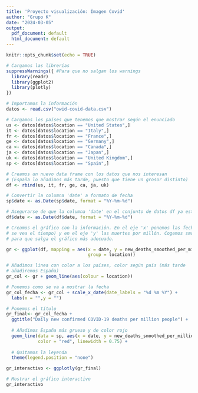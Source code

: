 ```yaml
---
title: 'Proyecto visualización: Imagen Covid'
author: "Grupo K"
date: "2024-03-05"
output:
  pdf_document: default
  html_document: default
---
```


```r
knitr::opts_chunk$set(echo = TRUE)
```

```r
# Cargamos las librerías
suppressWarnings({ #Para que no salgan los warnings
  library(readr)
  library(ggplot2)
  library(plotly)
})

# Importamos la información
datos <- read.csv("owid-covid-data.csv")
```

```r
# Cargamos los países que tenemos que mostrar según el enunciado
us <- datos[datos$location == "United States",] 
it <- datos[datos$location == "Italy",] 
fr <- datos[datos$location == "France",]
ge <- datos[datos$location == "Germany",]
ca <- datos[datos$location == "Canada",]
ja <- datos[datos$location == "Japan",]
uk <- datos[datos$location == "United Kingdom",]
sp <- datos[datos$location == "Spain",]

# Creamos un nuevo data frame con los datos que nos interesan
# (España lo añadimos más tarde, puesto que tiene un grosor distinto)
df <- rbind(us, it, fr, ge, ca, ja, uk)

# Convertir la columna 'date' a formato de fecha
sp$date <- as.Date(sp$date, format = "%Y-%m-%d")

# Asegurarse de que la columna 'date' en el conjunto de datos df ya esté en formato de fecha
df$date <- as.Date(df$date, format = "%Y-%m-%d")

```


```r
# Creamos el gráfico con la información. En el eje 'x' ponemos las fechas (que
# se vea el tiempo) y en el eje 'y' las muertes por millón. Cogemos smoothed
# para que salga el gráfico más adecuado.

gr <- ggplot(df, mapping = aes(x = date, y = new_deaths_smoothed_per_million, 
                               group = location))

# Añadimos linea con color a los países, color según país (más tarde 
# añadiremos España)
gr_col <- gr + geom_line(aes(colour = location))

# Ponemos como se va a mostrar la fecha
gr_col_fecha <- gr_col + scale_x_date(date_labels = "%d %m %Y") + 
  labs(x = "",y = "")

# Ponemos el título
gr_final<- gr_col_fecha + 
  ggtitle("Daily new confirmed COVID-19 deaths per million people") + 
  
  # Añadimos España más grueso y de color rojo
  geom_line(data = sp, aes(x = date, y = new_deaths_smoothed_per_million), 
            color = "red", linewidth = 0.75) + 
  
  # Quitamos la leyenda
  theme(legend.position = "none")
```


```r
gr_interactivo <- ggplotly(gr_final)

# Mostrar el gráfico interactivo
gr_interactivo

```


